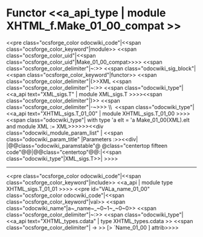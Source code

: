 =Functor <<a_api_type | module XHTML_f.Make_01_00_compat >> =
<<pre class="ocsforge_color odocwiki_code"|<<span class="ocsforge_color_keyword"|module>> <<span class="ocsforge_color_uid"|<<span class="ocsforge_color_uid"|Make_01_00_compat>>>> <<span class="ocsforge_color_delimiter"|~:>> <<span class="odocwiki_sig_block"|<<span class="ocsforge_color_keyword"|functor>> <<span class="ocsforge_color_delimiter"|(>>XML <<span class="ocsforge_color_delimiter"|~:>> <<span class="odocwiki_type"|<<a_api text="XML_sigs.T" | module XML_sigs.T >>>><<span class="ocsforge_color_delimiter"|)>> <<span class="ocsforge_color_delimiter"|-~>>> \\  <<span class="odocwiki_type"|<<a_api text="XHTML_sigs.T_01_00" | module XHTML_sigs.T_01_00 >>>><<span class="odocwiki_type"| with type 'a elt = 'a Make_01_00(XML).elt and module XML := XML>>>>>><<div class="odocwiki_module_param_list" | <<span class="odocwiki_param_title" |Parameters :>><<div|
|@@class="odocwiki_paramstable"@ @class="centertop fifteen code"@@{{{XML}}}|@@class="centertop"@@:|<<span class="odocwiki_type"|XML_sigs.T>>|
>>>>

----
<<pre class="ocsforge_color odocwiki_code"|<<span class="ocsforge_color_keyword"|include>> <<a_api | module type XHTML_sigs.T_01_01 >>>>
<<pre id="VALa_name_01_00" class="ocsforge_color odocwiki_code"|<<span class="ocsforge_color_keyword"|val>> <<span class="odocwiki_name"|a~_name~_~0~1~_~0~0>> <<span class="ocsforge_color_delimiter"|~:>> <<span class="odocwiki_type"|<<a_api text="XHTML_types.cdata" | type XHTML_types.cdata >> <<span class="ocsforge_color_delimiter"| -> >> [> `Name_01_00 ] attrib>>>>